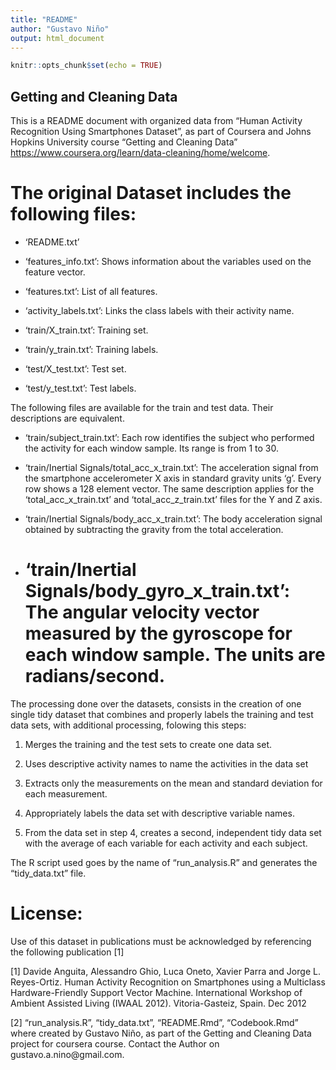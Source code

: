 ```yaml
---
title: "README"
author: "Gustavo Niño"
output: html_document
---
```


```r
knitr::opts_chunk$set(echo = TRUE)
```

## Getting and Cleaning Data

This is a README document with organized data from "Human Activity Recognition Using Smartphones Dataset", as part of Coursera and Johns Hopkins University course "Getting and Cleaning Data"  <https://www.coursera.org/learn/data-cleaning/home/welcome>.

The original Dataset includes the following files:
=========================================

- 'README.txt'

- 'features_info.txt': Shows information about the variables used on the feature vector.

- 'features.txt': List of all features.

- 'activity_labels.txt': Links the class labels with their activity name.

- 'train/X_train.txt': Training set.

- 'train/y_train.txt': Training labels.

- 'test/X_test.txt': Test set.

- 'test/y_test.txt': Test labels.

The following files are available for the train and test data. Their descriptions are equivalent. 

- 'train/subject_train.txt': Each row identifies the subject who performed the activity for each window sample. Its range is from 1 to 30. 

- 'train/Inertial Signals/total_acc_x_train.txt': The acceleration signal from the smartphone accelerometer X axis in standard gravity units 'g'. Every row shows a 128 element vector. The same description applies for the 'total_acc_x_train.txt' and 'total_acc_z_train.txt' files for the Y and Z axis. 

- 'train/Inertial Signals/body_acc_x_train.txt': The body acceleration signal obtained by subtracting the gravity from the total acceleration. 

- 'train/Inertial Signals/body_gyro_x_train.txt': The angular velocity vector measured by the gyroscope for each window sample. The units are radians/second. 
=========================================


The processing done over the datasets, consists in the creation of one single tidy dataset that combines and properly labels the training and test data sets, with additional processing, folowing this steps:

  1.  Merges the training and the test sets to create one data set.

  2. Uses descriptive activity names to name the activities in the data set

  3. Extracts only the measurements on the mean and standard deviation for each measurement. 

  4. Appropriately labels the data set with descriptive variable names. 

  5. From the data set in step 4, creates a second, independent tidy data set with the average of each variable for each activity and each subject.
  
The R script used goes by the name of "run_analysis.R" and generates the "tidy_data.txt" file.

License:
========
Use of this dataset in publications must be acknowledged by referencing the following publication [1] 

[1] Davide Anguita, Alessandro Ghio, Luca Oneto, Xavier Parra and Jorge L. Reyes-Ortiz. Human Activity Recognition on Smartphones using a Multiclass Hardware-Friendly Support Vector Machine. International Workshop of Ambient Assisted Living (IWAAL 2012). Vitoria-Gasteiz, Spain. Dec 2012

[2] "run_analysis.R", "tidy_data.txt", "README.Rmd", "Codebook.Rmd" where created by Gustavo Niño, as part of the Getting and Cleaning Data project for coursera course. Contact the Author on gustavo.a.nino@gmail.com.